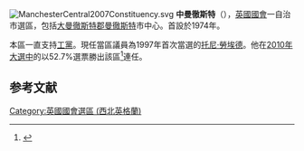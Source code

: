 [[File:ManchesterCentral2007Constituency.svg|right]]
'''中曼徹斯特'''（{{lang-en|Manchester Central}}），[[英國|英國]][[英國國會|國會]]一自治市選區，包括[[大曼徹斯特郡|大曼徹斯特郡]][[曼徹斯特|曼徹斯特]]市中心。首設於1974年。

本區一直支持[[工黨_(英國)|工黨]]。現任當區議員為1997年首次當選的[[托尼·勞埃德|托尼·勞埃德]]。他在[[2010年英國大選|2010年大選中]]的以52.7%選票勝出該區<ref name="">{{cite news
|publisher=[[英國廣播公司|英國廣播公司]]
|date=2010年5月7日
|title=Election 2010/Constituency/Manchester Central
|url=http://news.bbc.co.uk/1/shared/election2010/results/constituency/c80.stm
|accessdate=2010年5月18日
|archive-date=2017年8月23日
|archive-url=https://web.archive.org/web/20170823104841/http://news.bbc.co.uk/1/shared/election2010/results/constituency/c80.stm
|dead-url=no
}}</ref>連任。

==参考文献==
<div class="references-small">
<references></references>
</div>

{{DEFAULTSORT:Manchester Central (UK Parliament constituency)}}
[[Category:英國國會選區_(西北英格蘭)|Category:英國國會選區 (西北英格蘭)]]